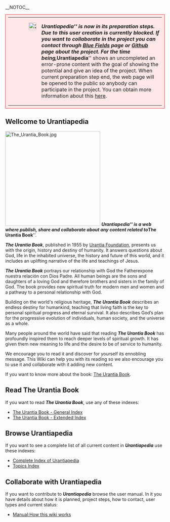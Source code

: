 __NOTOC__

<table class="warning-message" cellspacing="0" cellpadding="0" border="0" style="box-sizing:border-box; border:1px #d33 solid; background: transparent; margin:0.5em 0;padding:0.5em;background-color: #fee7e6">
    <tr>
      <td nowrap="nowrap" valign="top">
        <span style="position: relative; top: -2px;">[[File:240px-OOjs UI icon notice-destructive.svg.png|24x24px|left]]</span>
      </td>
      <td valign="top" style="padding-left:0.5em;">'''''Urantiapedia''''' is now in its preparation steps. Due to this user creation is currently blocked. If you want to collaborate in the project you can contact through [https://blue-fields.netlify.app Blue Fields] page or [https://github.com/JanHerca/urantiapedia Github] page about the project. For the time being, '''''Urantiapedia''''' shows an uncompleted an error-prone content with the goal of showing the potential and give an idea of the project. When current preparation step end, the web page will be opened to the public so anybody can participate in the project. You can obtain more information about this [[Manual:How this wiki works|here]].
      </td>
    </tr>
</table>

==Wellcome to Urantiapedia==
[[File:The_Urantia_Book.jpg|300px|right]]
'''''Urantiapedia''''' is a web where publish, share and collaborate about any content related to '''''The Urantia Book'''''.

'''''The Urantia Book''''', published in 1955 by [https://www.urantia.org/en Urantia Foundation], presents us with the origin, history and destiny of humanity. It answers questions about God, life in the inhabited universe, the history and future of this world, and it includes an uplifting narrative of the life and teachings of Jesus.

'''''The Urantia Book''''' portrays our relationship with God the Fatherexpone nuestra relación con Dios Padre. All human beings are the sons and daughters of a loving God and therefore brothers and sisters in the family of God. The book provides new spiritual truth for modern men and women and a pathway to a personal relationship with God.

Building on the world's religious heritage, '''''The Urantia Book''''' describes an endless destiny for humankind, teaching that living faith is the key to personal spiritual progress and eternal survival. It also describes God’s plan for the progressive evolution of individuals, human society, and the universe as a whole.

Many people around the world have said that reading '''''The Urantia Book''''' has profoundly inspired them to reach deeper levels of spiritual growth. It has given them new meaning to life and the desire to be of service to humanity.

We encourage you to read it and discover for yourself its ennobling message. This Wiki can help you with its reading so we also encourage you to use it and collaborate with it adding new content.

If you want to know more about the book: [[The_Urantia_Book|The Urantia Book]].

== Read The Urantia Book ==

If you want to read '''''The Urantia Book''''', use any of these indexes:
* [[The_Urantia_Book_Index|The Urantia Book - General Index]]
* [[The_Urantia_Book_Index_extended|The Urantia Book - Extended Index]]

== Browse Urantiapedia ==

If you want to see a complete list of all current content in '''''Urantiapedia''''' use these indexes:
* [[Index:Urantiapedia|Complete Index of Urantiapedia]]
* [[Index:Topics|Topics Index]]

== Collaborate with Urantiapedia ==

If you want to contribute to '''''Urantiapedia''''' browse the user manual. In it you have details about how it is planned, project steps, how to contact, user types and current status:
* [[Manual:How this wiki works]]